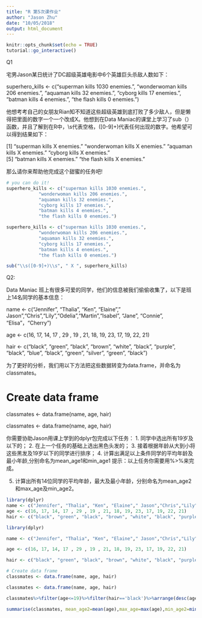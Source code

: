 ```yaml
---
title: "R 第5次课作业"
author: "Jason Zhu"
date: "10/05/2018"
output: html_document
---
```


```r
knitr::opts_chunk$set(echo = TRUE)
tutorial::go_interactive()
```
Q1

宅男Jason某日统计了DC超级英雄电影中6个英雄巨头杀敌人数如下：

superhero_kills <- c("superman kills 1030 enemies.",
            "wonderwoman kills 206 enemies.",
            "aquaman kills 32 enemies.",
            "cyborg kills 17 enemies.",
            "batman kills 4 enemies.",
            "the flash kills 0 enemies.")
            
他想考考自己的女朋友Rian知不知道这些超级英雄到底打败了多少敌人，但是懒得把里面的数字一个一个改成X。他想到在Data Maniac的课堂上学习了sub（）函数，并且了解到在R中，\\s代表空格，([0-9]+)代表任何出现的数字。他希望可以得到结果如下：

[1] "superman kills X enemies."    "wonderwoman kills X enemies." "aquaman kills X enemies."     "cyborg kills X enemies."     
[5] "batman kills X enemies."      "the flash kills X enemies." 

那么请你来帮助他完成这个甜蜜的任务吧!


```r
# you can do it!
superhero_kills <- c("superman kills 1030 enemies.",
            "wonderwoman kills 206 enemies.",
            "aquaman kills 32 enemies.",
            "cyborg kills 17 enemies.",
            "batman kills 4 enemies.",
            "the flash kills 0 enemies.")
```

```r
superhero_kills <- c("superman kills 1030 enemies.",
            "wonderwoman kills 206 enemies.",
            "aquaman kills 32 enemies.",
            "cyborg kills 17 enemies.",
            "batman kills 4 enemies.",
            "the flash kills 0 enemies.")

sub("\\s([0-9]+)\\s", " X ", superhero_kills)
```

Q2:

Data Maniac 班上有很多可爱的同学，他们的信息被我们偷偷收集了，以下是班上14名同学的基本信息：

name <- c("Jennifer", "Thalia", "Ken", "Elaine"," Jason","Chris","Lily","Odelia","Martin","Isabel", "Jane", "Connie", "Elisa"，"Cherry")

age <- c(16, 17, 14, 17 , 29 , 19 , 21, 18, 19, 23, 17, 19, 22, 21)

hair <- c("black", "green", "black", "brown", "white", "black", "purple", "black", "blue", "black", "green", "silver", "green", "black")

为了更好的分析，我们用以下方法把这些数据转变为data.frame，并命名为classmates。

# Create data frame 
classmates <- data.frame(name, age, hair)

classmates <- data.frame(name, age, hair)

你需要协助Jason用课上学到的dplyr包完成以下任务：
1.	同学中选出所有19岁及以下的；
2.	在上一个任务的基础上选出黑色头发的；
3.	接着根据年龄从大到小将这些黑发及19岁以下的同学进行排序；
4.	计算出满足以上条件同学的平均年龄及最小年龄,分别命名为mean_age1和min_age1
提示：以上任务你需要用%>%来完成。

5.	计算出所有14位同学的平均年龄，最大及最小年龄，分别命名为mean_age2和max_age及min_age2。



```r
library(dplyr)
name <- c("Jennifer", "Thalia", "Ken", "Elaine"," Jason","Chris","Lily","Odelia","Martin","Isabel", "Jane", "Connie", "Elisa","Cherry")
age <- c(16, 17, 14, 17 , 29 , 19 , 21, 18, 19, 23, 17, 19, 22, 21)
hair <- c("black", "green", "black", "brown", "white", "black", "purple", "black", "blue", "black", "green", "silver", "green", "black")


```

```r
library(dplyr)

name <- c("Jennifer", "Thalia", "Ken", "Elaine"," Jason","Chris","Lily","Odelia","Martin","Isabel", "Jane", "Connie", "Elisa","Cherry")

age <- c(16, 17, 14, 17 , 29 , 19 , 21, 18, 19, 23, 17, 19, 22, 21)

hair <- c("black", "green", "black", "brown", "white", "black", "purple", "black", "blue", "black", "green", "silver", "green", "black")

# Create data frame 
classmates <- data.frame(name, age, hair)

classmates <- data.frame(name, age, hair)

classmates%>%filter(age<=19)%>%filter(hair=='black')%>%arrange(desc(age))%>%summarise(mean_age1=mean(age),min_age1=min(age))

summarise(classmates, mean_age2=mean(age),max_age=max(age),min_age2=min(age))
```

